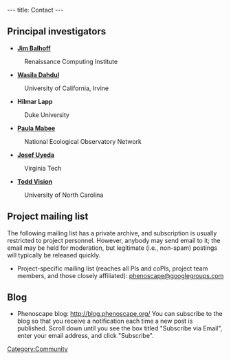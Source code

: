 ---
title: Contact
---

==Principal investigators==

* '''[http://www.mendeley.com/profiles/jim-balhoff/ Jim Balhoff]'''
:Renaissance Computing Institute

* '''[https://orcid.org/0000-0003-3162-7490 Wasila Dahdul]'''
:University of California, Irvine

* '''Hilmar Lapp'''
:Duke University

* '''[https://www.neonscience.org/observatory/staff/paula-mabee Paula Mabee]'''
:National Ecological Observatory Network

* '''[http://www.uyedalab.com/ Josef Uyeda]'''
:Virginia Tech

* '''[http://visionlab.web.unc.edu/ Todd Vision]'''
:University of North Carolina

==Project mailing list==

The following mailing list has a private archive, and subscription is usually restricted to project personnel. However, anybody may send email to it; the email may be held for moderation, but legitimate (i.e., non-spam) postings will typically be released quickly.
* Project-specific mailing list (reaches all PIs and coPIs, project team members, and those closely affiliated): [mailto:phenoscape%40googlegroups%2ecom phenoscape&#64;googlegroups&#46;com]

==Blog==

* Phenoscape blog: http://blog.phenoscape.org/ You can subscribe to the blog so that you receive a notification each time a new post is published. Scroll down until you see the box titled "Subscribe via Email", enter your email address, and click "Subscribe".

[[Category:Community]]